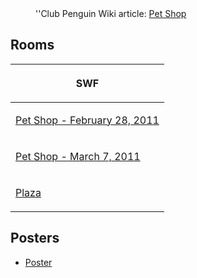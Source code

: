 :''Club Penguin Wiki article: [[clubpenguinwiki:Pet Shop#2011 Redesign and Puffle Launch game|Pet Shop]]

==Rooms==
<center>
{|class="wikitable" border="1"
!SWF
|-
|[[Media:PetConstructionMar2011.swf|Pet Shop - February 28, 2011]]
|-
|[[Media:Mar07.2011Pet.swf|Pet Shop - March 7, 2011]]
|-
|[[Media:PlazaConstructionMar2011.swf|Plaza]]

|}
</center>
==Posters==
*[[Media:PetConstructionMar2011Poster.swf|Poster]]